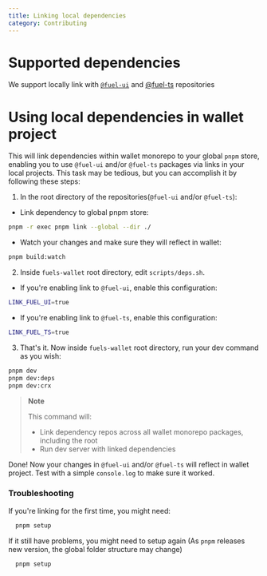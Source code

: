```yaml
---
title: Linking local dependencies
category: Contributing
---
```


# Supported dependencies

We support locally link with [`@fuel-ui`](https://github.com/FuelLabs/fuel-ui) and [@fuel-ts](https://github.com/FuelLabs/fuels-ts) repositories

# Using local dependencies in wallet project

This will link dependencies within wallet monorepo to your global `pnpm` store, enabling you to use `@fuel-ui` and/or `@fuel-ts` packages via links in your local projects.
This task may be tedious, but you can accomplish it by following these steps:

1. In the root directory of the repositories(`@fuel-ui` and/or `@fuel-ts`):

- Link dependency to global pnpm store:

```sh
pnpm -r exec pnpm link --global --dir ./
```

- Watch your changes and make sure they will reflect in wallet:

```sh
pnpm build:watch
```

2. Inside `fuels-wallet` root directory, edit `scripts/deps.sh`.

- If you're enabling link to `@fuel-ui`, enable this configuration:

```sh
LINK_FUEL_UI=true
```

- If you're enabling link to `@fuel-ts`, enable this configuration:

```sh
LINK_FUEL_TS=true
```

3. That's it. Now inside `fuels-wallet` root directory, run your dev command as you wish:

```sh
pnpm dev
pnpm dev:deps
pnpm dev:crx
```

> **Note**
>
> This command will:
>
> - Link dependency repos across all wallet monorepo packages, including the root
> - Run dev server with linked dependencies

Done! Now your changes in `@fuel-ui` and/or `@fuel-ts` will reflect in wallet project. Test with a simple `console.log` to make sure it worked.

### Troubleshooting

If you're linking for the first time, you might need:

```sh
  pnpm setup
```

If it still have problems, you might need to setup again (As `pnpm` releases new version, the global folder structure may change)

```sh
  pnpm setup
```
